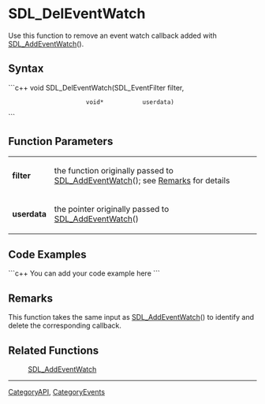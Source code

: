 <!-- pragma section-numbers off -->
<!-- pragma camelcase off -->

= SDL_DelEventWatch =
Use this function to remove an event watch callback added with [[SDL_AddEventWatch]]().


== Syntax ==
```c++
void SDL_DelEventWatch(SDL_EventFilter filter,
                       void*           userdata)
```

== Function Parameters ==
{|
|'''filter'''
|the function originally passed to [[SDL_AddEventWatch]](); see [[#Remarks|Remarks]] for details
|-
|'''userdata'''
|the pointer originally passed to [[SDL_AddEventWatch]]()
|}

== Code Examples ==
```c++
You can add your code example here
```

== Remarks ==
This function takes the same input as [[SDL_AddEventWatch]]() to identify and delete the corresponding callback.

== Related Functions ==
:[[SDL_AddEventWatch]]

----
[[CategoryAPI]], [[CategoryEvents]]
